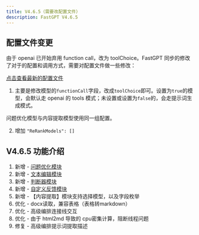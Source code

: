 ```yaml
---
title: V4.6.5（需要改配置文件）
description: FastGPT V4.6.5
---
```


## 配置文件变更

由于 openai 已开始弃用 function call，改为 toolChoice。FastGPT 同步的修改了对于的配置和调用方式，需要对配置文件做一些修改：

[点击查看最新的配置文件](/docs/development/configuration/)

1. 主要是修改模型的`functionCall`字段，改成`toolChoice`即可。设置为`true`的模型，会默认走 openai 的 tools 模式；未设置或设置为`false`的，会走提示词生成模式。

问题优化模型与内容提取模型使用同一组配置。

2. 增加 `"ReRankModels": []`

## V4.6.5 功能介绍

1. 新增 - [问题优化模块](/docs/introduction/guide/dashboard/workflow/coreferenceresolution/)
2. 新增 - [文本编辑模块](/docs/introduction/guide/dashboard/workflow/text_editor/)
3. 新增 - [判断器模块](/docs/introduction/guide/dashboard/workflow/tfswitch//)
4. 新增 - [自定义反馈模块](/docs/introduction/guide/dashboard/workflow/custom_feedback/)
5. 新增 - 【内容提取】模块支持选择模型，以及字段枚举
6. 优化 - docx读取，兼容表格（表格转markdown）
7. 优化 - 高级编排连接线交互
8. 优化 - 由于 html2md 导致的 cpu密集计算，阻断线程问题
9. 修复 - 高级编排提示词提取描述

